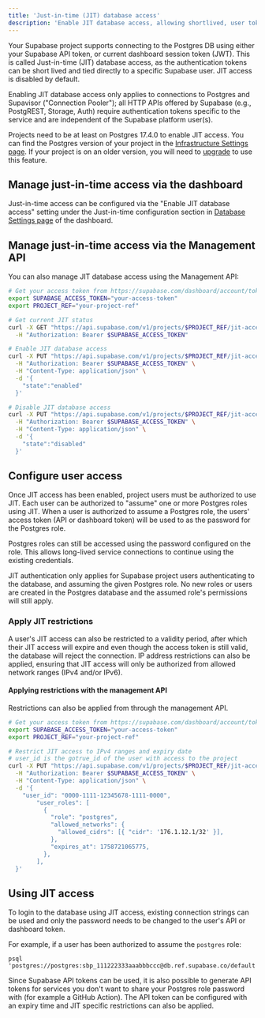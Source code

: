 ```yaml
---
title: 'Just-in-time (JIT) database access'
description: 'Enable JIT database access, allowing shortlived, user token based access'
---
```


Your Supabase project supports connecting to the Postgres DB using either your Supabase API token, or current dashboard session token (JWT). This is called Just-in-time (JIT) database access, as the authentication tokens can be short lived and tied directly
to a specific Supabase user. JIT access is disabled by default.

Enabling JIT database access only applies to connections to Postgres and Supavisor ("Connection Pooler"); all HTTP APIs offered by Supabase (e.g., PostgREST, Storage, Auth) require authentication tokens specific to the service and are independent of the Supabase platform user(s).

<Admonition type="note">

Projects need to be at least on Postgres 17.4.0 to enable JIT access. You can find the Postgres version of your project in the [Infrastructure Settings page](/dashboard/project/_/settings/infrastructure). If your project is on an older version, you will need to [upgrade](/docs/guides/platform/migrating-and-upgrading-projects#upgrade-your-project) to use this feature.

</Admonition>

## Manage just-in-time access via the dashboard

Just-in-time access can be configured via the "Enable JIT database access" setting under the Just-in-time configuration section in [Database Settings page](/dashboard/project/_/database/settings) of the dashboard.

## Manage just-in-time access via the Management API

You can also manage JIT database access using the Management API:

```bash
# Get your access token from https://supabase.com/dashboard/account/tokens
export SUPABASE_ACCESS_TOKEN="your-access-token"
export PROJECT_REF="your-project-ref"

# Get current JIT status
curl -X GET "https://api.supabase.com/v1/projects/$PROJECT_REF/jit-access" \
  -H "Authorization: Bearer $SUPABASE_ACCESS_TOKEN"

# Enable JIT database access
curl -X PUT "https://api.supabase.com/v1/projects/$PROJECT_REF/jit-access" \
  -H "Authorization: Bearer $SUPABASE_ACCESS_TOKEN" \
  -H "Content-Type: application/json" \
  -d '{
    "state":"enabled"
  }'

# Disable JIT database access
curl -X PUT "https://api.supabase.com/v1/projects/$PROJECT_REF/jit-access" \
  -H "Authorization: Bearer $SUPABASE_ACCESS_TOKEN" \
  -H "Content-Type: application/json" \
  -d '{
    "state":"disabled"
  }'
```

## Configure user access

Once JIT access has been enabled, project users must be authorized to use JIT. Each user can be authorized to "assume" one or more Postgres roles using JIT.
When a user is authorized to assume a Postgres role, the users' access token (API or dashboard token) will be used to as the password for the Postgres role.

<Admonition type="note">

Postgres roles can still be accessed using the password configured on the role. This allows long-lived service connections to continue using the existing credentials.

JIT authentication only applies for Supabase project users authenticating to the database, and assuming the given Postgres role. No new roles or users are created in the Postgres database and the assumed role's permissions will still apply.

</Admonition>

### Apply JIT restrictions

A user's JIT access can also be restricted to a validity period, after which their JIT access will expire and even though the access token is still valid, the database will reject the connection.
IP address restrictions can also be applied, ensuring that JIT access will only be authorized from allowed network ranges (IPv4 and/or IPv6).

#### Applying restrictions with the management API

Restrictions can also be applied from through the management API.

```bash
# Get your access token from https://supabase.com/dashboard/account/tokens
export SUPABASE_ACCESS_TOKEN="your-access-token"
export PROJECT_REF="your-project-ref"

# Restrict JIT access to IPv4 ranges and expiry date
# user_id is the gotrue_id of the user with access to the project
curl -X PUT "https://api.supabase.com/v1/projects/$PROJECT_REF/jit-access" \
  -H "Authorization: Bearer $SUPABASE_ACCESS_TOKEN" \
  -H "Content-Type: application/json" \
  -d '{
    "user_id": "0000-1111-12345678-1111-0000",
        "user_roles": [
          {
            "role": "postgres",
            "allowed_networks": {
              "allowed_cidrs": [{ "cidr": '176.1.12.1/32' }],
            },
            "expires_at": 1758721065775,
          },
        ],
  }'
```

## Using JIT access

To login to the database using JIT access, existing connection strings can be used and only the password needs to be changed to the user's API or dashboard token.

For example, if a user has been authorized to assume the `postgres` role:

```
psql 'postgres://postgres:sbp_111222333aaabbbccc@db.ref.supabase.co/default'
```

Since Supabase API tokens can be used, it is also possible to generate API tokens for services you don't want to share your Postgres role password with (for example a GitHub Action). The API token can be configured with an expiry time and JIT specific restrictions can also be applied.
